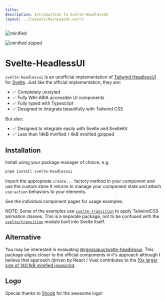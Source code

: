 ```yaml
---
title:
description: Introduction to Svelte-HeadlessUI
layout: ../layouts/MainLayout.astro
---
```


![minified](https://img.shields.io/bundlephobia/min/svelte-headlessui/0.0.25?style=for-the-badge)

![minified zipped](https://img.shields.io/bundlephobia/minzip/svelte-headlessui/0.0.25?style=for-the-badge)

# Svelte-HeadlessUI

`svelte-headlessui` is an unofficial implementation of [Tailwind HeadlessUI](https://headlessui.com/) for [Svelte](https://svelte.dev/). Just like the official implementation, they are:

- ✅ Completely unstyled
- ✅ Fully WAI-ARIA accessible UI components
- ✅ Fully typed with Typescript
- ✅ Designed to integrate beautifully with Tailwind CSS

But also:

- ✅ Designed to integrate easily with Svelte and SvelteKit
- ✅ Less than 14kB minified / 4kB minified gzipped

## Installation

Install using your package manager of choice, e.g.

```bash
pnpm install svelte-headlessui
```

Import the appropriate `create...` factory method in your component and use the custom store it returns to manage your component state and attach `use:action` behaviors to your elements.

See the individual component pages for usage examples.

NOTE: Some of the examples use [`svelte-transition`](https://www.npmjs.com/package/svelte-transition) to apply TailwindCSS animation classes. This is a separate package, not to be confused with the [`svelte/transition`](https://svelte.dev/docs#run-time-svelte-transition) module built into Svelte itself.

## Alternative

You may be interested in evaluating [@rgossiaux/svelte-headlessui](https://svelte-headlessui.goss.io). This package aligns closer to the official components in it's approach although I believe that approach (driven by React / Vue) contributes to the [10x larger size of 140.1kB minified javascript](https://bundlephobia.com/package/@rgossiaux/svelte-headlessui@2.0.0).

## Logo

Special thanks to [Shoob](https://github.com/hshoob) for the awesome logo!
